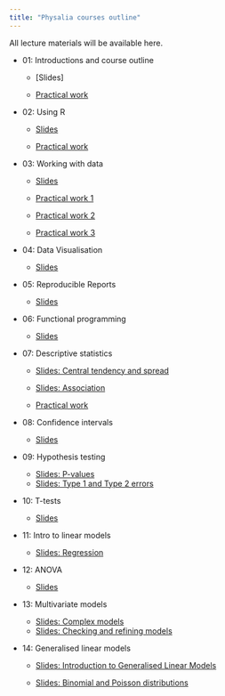 ```yaml
---
title: "Physalia courses outline"
---
```


<script type="text/javascript" src="http://cdn.mathjax.org/mathjax/latest/MathJax.js?config=TeX-AMS-MML_HTMLorMML"></script>

All lecture materials will be available here.

- 01: Introductions and course outline
    - [Slides]

    - [Practical work](https://ueabio.github.io/data-sci-v1/introduction-to-r-and-rstudio.html)

- 02: Using R
    - [Slides](slides/Intro_02.html)
    
    - [Practical work](https://ueabio.github.io/data-sci-v1/basic-programming.html)

- 03: Working with data
    - [Slides](slides/Data_wrangling_03.html)

    - [Practical work 1](https://ueabio.github.io/data-sci-v1/loading-data.html)
    - [Practical work 2](https://ueabio.github.io/data-sci-v1/data-wrangling-part-one.html)
    - [Practical work 3](https://ueabio.github.io/data-sci-v1/data-wrangling-part-two.html)
    
- 04: Data Visualisation
    - [Slides](slides/ggplot.html)
    
- 05: Reproducible Reports
    - [Slides](slides/Reproducible_reports_06.html)
    
- 06: Functional programming
    - [Slides](slides/Functional-programming.html)

- 07: Descriptive statistics
    - [Slides: Central tendency and spread](slides/Descriptive_statistics_05.html)

    - [Slides: Association](slides/Association_05a.html)

    - [Practical work](https://ueabio.github.io/data-sci-v1/data-insights-part-one.html)


- 08: Confidence intervals
    - [Slides](slides/Confidence_intervals.html)

- 09: Hypothesis testing
    - [Slides: P-values](slides/Probability.html)
    - [Slides: Type 1 and Type 2 errors](slides/Error_rates.html)

- 10: T-tests
    - [Slides](slides/t-tests.html)
  
- 11: Intro to linear models
    - [Slides: Regression](slides/Linear-Regression.html) 
    
- 12: ANOVA
    - [Slides](slides/ANOVA.html)
  
- 13: Multivariate models
    - [Slides: Complex models](slides/Complex_models.html)
    - [Slides: Checking and refining models](slides/Refining models.html)
     
      
- 14: Generalised linear models

  - [Slides: Introduction to Generalised Linear Models](slides/Generalized-Linear-Models.html)

  - [Slides: Binomial and Poisson distributions](slides/Generalized-Linear-Models-Part-2.html)



    
